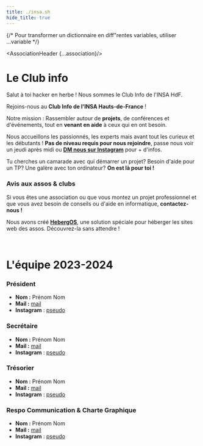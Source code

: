 ---
title: ./insa.sh
hide_title: true
---



{/* Pour transformer un dictionnaire en diff"rentes variables, utiliser ...variable */}

<AssociationHeader {...association}/>

# Le Club info

Salut à toi hacker en herbe ! Nous sommes le Club Info de l'INSA HdF. 

Rejoins-nous au **Club Info de l'INSA Hauts-de-France** ! 

Notre mission : Rassembler autour de **projets**, de conférences et d'événements, tout en **venant en aide** à ceux qui en ont besoin.

Nous accueillons les passionnés, les experts mais avant tout les curieux et les débutants  ! **Pas de niveau requis pour nous rejoindre**, passe nous voir un jeudi après midi ou [**DM nous sur Instagram**](instagram.com/hdf_insa.sh/) pour + d'infos.

Tu cherches un camarade avec qui démarrer un projet? Besoin d'aide pour un TP? Une galère avec ton ordinateur? **On est là pour toi !**

### Avis aux assos & clubs 
Si vous êtes une association ou que vous montez un projet professionnel et que vous avez besoin de conseils ou d'aide en informatique, **contactez-nous !**

Nous avons créé **[HebergOS](https://hebergos.insash.org)**, une solution spéciale pour héberger les sites web des assos. Découvrez-la sans attendre !

<br/>


# L'équipe 2023-2024

### Président

- **Nom :** Prénom Nom
- **Mail :** [mail](mailto:)
- **Instagram** : [pseudo](https://www.instagram.com/pseudo)

### Secrétaire

- **Nom :** Prénom Nom
- **Mail :** [mail](mailto:)
- **Instagram** : [pseudo](https://www.instagram.com/pseudo)

### Trésorier

- **Nom :** Prénom Nom
- **Mail :** [mail](mailto:)
- **Instagram** : [pseudo](https://www.instagram.com/pseudo)

### Respo Communication & Charte Graphique

- **Nom :** Prénom Nom
- **Mail :** [mail](mailto:)
- **Instagram** : [pseudo](https://www.instagram.com/pseudo)



